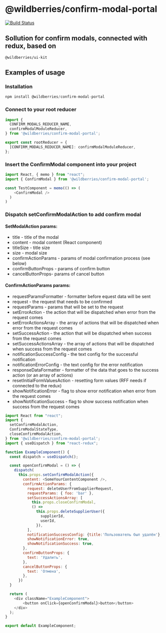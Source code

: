 
<Meta
  title='Documentation'
/>

# @wildberries/confirm-modal-portal

[![Build Status](https://travis-ci.org/mihanizm56/confirm-modal.svg?branch=master)](https://travis-ci.org/mihanizm56/confirm-modal)

## Sollution for confirm modals, connected with redux, based on 

```
@wildberries/ui-kit
```

## Examples of usage

### Installation

```javascript
npm install @wildberries/confirm-modal-portal
```

### Connect to your root reducer

```javascript
import {
  CONFIRM_MODALS_REDUCER_NAME,
  confirmModalModuleReducer,
} from '@wildberries/confirm-modal-portal';

export const rootReducer = {
  [CONFIRM_MODALS_REDUCER_NAME]: confirmModalModuleReducer,
};
```

### Insert the ConfirmModal component into your project

```javascript
import React, { memo } from "react";
import { ConfirmModal } from '@wildberries/confirm-modal-portal';

const TestComponent = memo(() => (
    <ConfirmModal />
  )
)
```

### Dispatch setConfirmModalAction to add confirm modal

#### SetModalAction params:
  - title - title of the modal
  - content - modal content (React component)
  - titleSize - title size
  - size - modal size
  - confirmActionParams - params of modal confirmation process (see below)
  - confirmButtonProps - params of confirm button
  - cancelButtonProps- params of cancel button

#### ConfirmActionParams params:
  - requestParamsFormatter - formatter before equest data will be sent
  - request - the request that needs to be confirmed
  - requestParams - params that will be set to the request
  - setErrorAction - the action that will be dispatched when error from the request comes
  - setErrorActionsArray - the array of actions that will be dispatched when error from the request comes
  - setSuccessAction - the action that will be dispatched when success from the request comes
  - setSuccessActionsArray - the array of actions that will be dispatched when success from the request comes
  - notificationSuccessConfig - the text config for the successful notification
  - notificationErrorConfig - the text config for the error notification
  - responseDataFormatter - formatter of the data that goes to the success action (or an array of actions)
  - resetInitialFormValuesAction - resetting form values (RFF needs if connected to the redux)
  - showNotificationError - flag to show error notification when error from the request comes
  - showNotificationSuccess - flag to show success notification when success from the request comes

```javascript
import React from "react";
import {
  setConfirmModalAction,
  ConfirmModalStateType,
  closeConfirmModalAction,
} from '@wildberries/confirm-modal-portal';
import { useDispatch } from "react-redux";

function ExampleComponent() {
  const dispatch = useDispatch();

  const openConfirmModal = () => {
    dispatch(
      this.props.setConfirmModalAction({
        content: <SomeYourContentComponent />,
        confirmActionParams: {
          request: deleteUserFromSupplierRequest,
          requestParams: { foo: 'bar' },
          setSuccessActionsArray: [
            this.props.closeConfirmModal,
            () =>
              this.props.deleteSupplierUser({
                supplierId,
                userId,
              }),
          ],
          notificationSuccessConfig: {title:'Пользователь был удалён'},
          showNotificationError: true,
          showNotificationSuccess: true,
        },
        confirmButtonProps: {
          text: 'Удалить',
        },
        cancelButtonProps: {
          text: 'Отмена',
        },
      })
  }

  return (
    <div className="ExampleComponent">
        <button onClick={openConfirmModal}>button</button>
    </div>
  );
}

export default ExampleComponent;
```